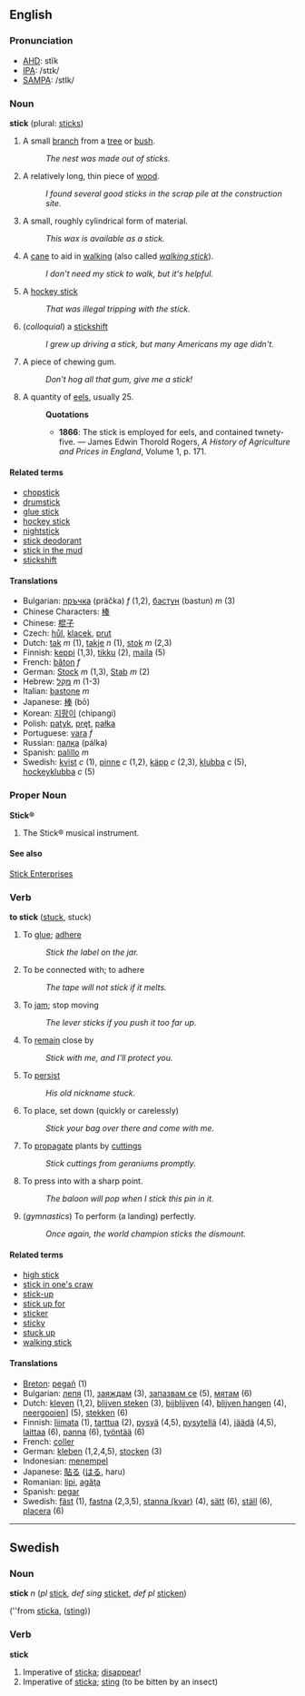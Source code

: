 ==English==

===Pronunciation===

*[[w:AHD|AHD]]: stĭk
*[[w:IPA|IPA]]: /stɪk/
*[[w:SAMPA|SAMPA]]: /stIk/

===Noun===
'''stick''' (plural: [[sticks]])

# A small [[branch]] from a [[tree]] or [[bush]].
#: ''The nest was made out of sticks.''
# A relatively long, thin piece of [[wood]].
#: ''I found several good sticks in the scrap pile at the construction site.''
# A small, roughly cylindrical form of material.
#: ''This wax is available as a stick.''
# A [[cane]] to aid in [[walk]]ing (also called ''[[walking stick]]'').
#: ''I don't need my stick to walk, but it's helpful.''
# A [[hockey stick]]
#: ''That was illegal tripping with the stick.''
# (''colloquial'') a [[stickshift]]
#: ''I grew up driving a stick, but many Americans my age didn't.''
# A piece of chewing gum.
#: ''Don't hog all that gum, give me a stick!''
# A quantity of [[eel]]s, usually 25.
#:'''Quotations'''
#:*'''1866''': The stick is employed for eels, and contained twnety-five. &mdash; James Edwin Thorold Rogers, ''A History of Agriculture and Prices in England'', Volume 1, p. 171.

====Related terms====
*[[chopstick]]
*[[drumstick]]
*[[glue stick]]
*[[hockey stick]]
*[[nightstick]]
*[[stick deodorant]]
*[[stick in the mud]]
*[[stickshift]]

====Translations====
*Bulgarian: [[пръчка]] (präčka) ''f'' (1,2), [[бастун]] (bastun) ''m'' (3)
*Chinese Characters: [[棒]]
*Chinese: [[棍子]]
*Czech: [[hůl]], [[klacek]], [[prut]]
*Dutch: [[tak]] ''m'' (1), [[takje]] ''n'' (1), [[stok]] ''m'' (2,3)
*Finnish: [[keppi]] (1,3), [[tikku]] (2), [[maila]] (5)
*French: [[bâton]] ''f''
*German: [[Stock]] ''m'' (1,3), [[Stab]] ''m'' (2)
*Hebrew: [[מקל|מַקֵּל]] ''m'' (1-3)
*Italian: [[bastone]] ''m''
*Japanese: [[棒]] (bō)
*Korean: [[지팡이]] (chipangi)
*Polish: [[patyk]], [[pręt]], [[pałka]]
*Portuguese: [[vara]] ''f''
*Russian: [[палка]] (pálka)
*Spanish: [[palillo]] ''m''
*Swedish: [[kvist]] ''c'' (1), [[pinne]] ''c'' (1,2), [[käpp]] ''c'' (2,3), [[klubba]] ''c'' (5), [[hockeyklubba]] ''c'' (5)

===Proper Noun===
'''Stick&reg;'''

# The Stick&reg; musical instrument.

====See also====
[http://www.stick.com Stick Enterprises]

===Verb===
'''to stick''' ([[stuck]], stuck)

# To [[glue]]; [[adhere]]
#:''Stick the label on the jar.''
# To be connected with; to adhere
#:''The tape will not stick if it melts.''
# To [[jam]]; stop moving
#:''The lever sticks if you push it too far up.''
# To [[remain]] close by 
#:''Stick with me, and I'll protect you.''
# To [[persist]] 
#:''His old nickname stuck.''
# To place, set down (quickly or carelessly)
#:''Stick your bag over there and come with me.''
# To [[propagate]] plants by [[cutting]]s
#: ''Stick cuttings from geraniums promptly.''
# To press into with a sharp point.
#: ''The baloon will pop when I stick this pin in it.''
# (''gymnastics'') To perform (a landing) perfectly.
#:''Once again, the world champion sticks the dismount.''

====Related terms====
*[[high stick]]
*[[stick in one's craw]]
*[[stick-up]]
*[[stick up for]]
*[[sticker]]
*[[sticky]]
*[[stuck up]]
*[[walking stick]]

==== Translations ====
*[[Breton]]: [[pegañ]] (1)
*Bulgarian: [[лепя]] (1), [[заяждам]] (3), [[запазвам се]] (5), [[мятам]] (6)
*Dutch: [[kleven]] (1,2), [[blijven steken]] (3), [[bijblijven]] (4), [[blijven hangen]] (4), [[neergooien]]] (5), [[stekken]] (6)
*Finnish: [[liimata]] (1), [[tarttua]] (2), [[pysyä]] (4,5), [[pysytellä]] (4), [[jäädä]] (4,5), [[laittaa]] (6), [[panna]] (6), [[työntää]] (6)
*French: [[coller]]
*German: [[kleben]] (1,2,4,5), [[stocken]] (3)
*Indonesian: [[tempel|menempel]]
*Japanese: [[貼る]] ([[はる]], haru)
*Romanian: [[lipi]], [[agăţa]]
*Spanish: [[pegar]]
*Swedish: [[fäst]] (1), [[fastna]] (2,3,5), [[stanna kvar|stanna (kvar)]] (4), [[sätt]] (6), [[ställ]] (6), [[placera]] (6)

-----
==Swedish==
===Noun===
'''stick''' ''n'' (''pl'' [[stick]], ''def sing'' [[sticket]], ''def pl'' [[sticken]])

(''from [[sticka#verb|sticka]], ([[sting]]))

===Verb===
'''stick''' 

# Imperative of [[sticka#verb|sticka]]; [[disappear]]!
# Imperative of [[sticka#verb|sticka]]; [[sting]] (to be bitten by an insect)